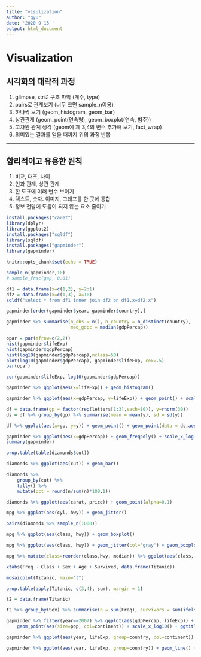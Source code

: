 ---
title: "visulization"
author: "gyu"
date: '2020 9 15 '
output: html_document
---

# Visualization

## 시각화의 대략적 과정

1. glimpse, str로 구조 파악 (개수, type)
2. pairs로 관계보기 (너무 크면 sample_n이용)
3. 하나씩 보기 (geom_histogram, geom_bar)
4. 상관관계 (geom_point(연속형), geom_boxplot(연속, 범주))
5. 고차원 관계 생각 (geom에 제 3,4의 변수 추가해 보기, fact_wrap)
6. 의미있는 결과를 얻을 때까지 위의 과정 반봅

---

## 합리적이고 유용한 원칙
1. 비교, 대조, 차이
2. 인과 관계, 상관 관계
3. 한 도표에 여러 변수 보이기
4. 텍스트, 숫자. 이미지, 그래프를 한 곳에 통합
5. 정보 전달에 도움이 되지 않는 요소 줄이기


```{r setup, include=FALSE}
install.packages("caret")
library(dplyr)
library(ggplot2)
install.packages("sqldf")
library(sqldf)
install.packages("gapminder")
library(gapminder)
```
```{r}
knitr::opts_chunk$set(echo = TRUE)
```


```{r setup, include=FALSE}
sample_n(gapminder,10)
# sample_frac(gap, 0.01)
```


```{r cars}
df1 = data.frame(x=c(1,2), y=2:1)
df2 = data.frame(x=c(1,3), a=10)
sqldf("select * from df1 inner join df2 on df1.x=df2.x")
```

```{r pressure, echo=FALSE}
gapminder[order(gapminder$year, gapminder$country),]
```
```{r}
gapminder %>% summarise(n_obs = n(), n_country = n_distinct(country),
                        med_gdpc = median(gdpPercap))
```


```{r}
opar = par(mfrow=c(2,2))
hist(gapminder$lifeExp)
hist(gapminder$gdpPercap)
hist(log10(gapminder$gdpPercap),nclass=50)
plot(log10(gapminder$gdpPercap), gapminder$lifeExp, cex=.5)
par(opar)
```


```{r}
cor(gapminder$lifeExp, log10(gapminder$gdpPercap))
```


```{r}
gapminder %>% ggplot(aes(x=lifeExp)) + geom_histogram()
```

```{r}
gapminder %>% ggplot(aes(x=gdpPercap, y=lifeExp)) + geom_point() + scale_x_log10() + geom_smooth()
```
```{r}
df = data.frame(gp = factor(rep(letters[1:3],each=10)), y=rnorm(30))
ds = df %>% group_by(gp) %>% summarise(mean = mean(y), sd = sd(y))

df %>% ggplot(aes(x=gp, y=y)) + geom_point() + geom_point(data = ds,aes(y = mean), colour = 'red', size=3)
```


```{r}
gapminder %>% ggplot(aes(x=gdpPercap)) + geom_freqpoly() + scale_x_log10()
summary(gapminder)
```


```{r}
prop.table(table(diamonds$cut))
```


```{r}
diamonds %>% ggplot(aes(cut)) + geom_bar()
```

```{r}
diamonds %>%
    group_by(cut) %>%
    tally() %>%
    mutate(pct = round(n/sum(n)*100,1))
```


```{r}
diamonds %>% ggplot(aes(carat, price)) + geom_point(alpha=0.1)
```


```{r}
mpg %>% ggplot(aes(cyl, hwy)) + geom_jitter()
```

```{r}
pairs(diamonds %>% sample_n(1000))
```


```{r}
mpg %>% ggplot(aes(class, hwy)) + geom_boxplot()

```


```{r}
mpg %>% ggplot(aes(class, hwy)) + geom_jitter(col='gray') + geom_boxplot(alpha=.5)

```

```{r}
mpg %>% mutate(class=reorder(class,hwy, median)) %>% ggplot(aes(class, hwy)) + geom_jitter(col='gray') + geom_boxplot(alpha=.5) + coord_flip()
```


```{r}
xtabs(Freq ~ Class + Sex + Age + Survived, data.frame(Titanic)) 
```


```{r}
mosaicplot(Titanic, main="t")
```

```{r}
prop.table(apply(Titanic, c(3,4), sum), margin = 1)
```


```{r}
t2 = data.frame(Titanic)
```


```{r}
t2 %>% group_by(Sex) %>% summarise(n = sum(Freq), survivors = sum(ifelse(Survived=='Yes',Freq,0))) %>% mutate(rate_survial=survivors/n)
```
```{r}
gapminder %>% filter(year==2007) %>% ggplot(aes(gdpPercap, lifeExp)) +
    geom_point(aes(size=pop, col=continent)) + scale_x_log10() + ggtitle("gap 2007")

```

```{r}
gapminder %>% ggplot(aes(year, lifeExp, group=country, col=continent)) + geom_line()
```


```{r}
gapminder %>% ggplot(aes(year, lifeExp, group=country)) + geom_line() + facet_wrap(~ continent)
```

